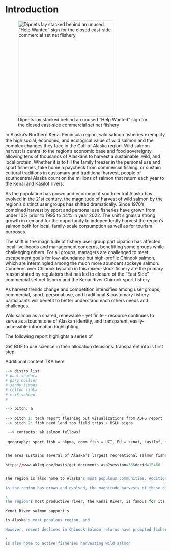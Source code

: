 # Introduction {.unnumbered}

![Dipnets lay stacked behind an unused "Help Wanted" sign for the closed east-side commercial set net fiishery](other/input/images/IMG_2552.JPEG){width="300"}

In Alaska's Northern Kenai Peninsula region, wild salmon fisheries exemplify the high social, economic, and ecological value of wild salmon and the complex changes they face in the Gulf of Alaska region. Wild salmon harvest is central to the region's economic base and food sovereignty, allowing tens of thousands of Alaskans to harvest a sustainable, wild, and local protein. Whether it is to fill the family freezer in the personal use and sport fisheries, take home a paycheck from commercial fishing, or sustain cultural traditions in customary and traditional harvest, people of southcentral Alaska count on the millions of salmon that return each year to the Kenai and Kasilof rivers.

As the population has grown and economy of southcentral Alaska has evolved in the 21st century, the magnitude of harvest of wild salmon by the region's distinct user groups has shifted dramatically. Since 1970's, combined harvest by sport and personal use fisheries have grown from under 10% prior to 1995 to 44% in year 2022. The shift signals a strong growth in demand for the opportunity to independently harvest the region's salmon both for local, family-scale consumption as well as for tourism purposes.

The shift in the magnitude of fishery user group participation has affected local livelihoods and management concerns, benefitting some groups while challenging others. For all groups, managers are challenged to meet escapement goals for low-abundance but high-profile Chinook salmon, which are intermingled among the much more abundant sockeye salmon. Concerns over Chinook bycatch in this mixed-stock fishery are the primary reason stated by regulators that has led to closure of the "East Side" commercial set net fishery and the Kenai River Chinook sport fishery.

As harvest trends change and competition intensifies among user groups, commercial, sport, personal use, and traditional & customary fishery participants will benefit to better understand each others needs and challenges.

Wild salmon as a shared, renewable - yet finite - resource continues to serve as a touchstone of Alaskan identity, and transparent, easily-accessible information highlighting

The following report highlights a series of

Get BOF to use science in their allocation decisions. transparent info is first step.

Additional content TKA here

```r


--> distro list
# paul shadura
# gary hollier
# sandy simons
# colton lipka
# erik schoen
# 

--> pitch: a
 
--> pitch 1: tech report fleshing out visualizations from ADFG report
--> pitch 2: fish need land too field trips / BSLH signs
 
 --> contacts: ak salmon fellows?
 
 geography: sport fish = nkpma, comm fish = UCI, PU = kenai, kasilof, fish creek, kasilof gillnet


The area sustains several of Alaska’s largest recreational salmon fisheries, major commercial gill-net and personal-use dip-net fisheries, as well as small-scale subsistence and educational fisheries (Begich et al. 2013; Shields and Dupuis 2016).

https://www.akleg.gov/basis/get_documents.asp?session=33&docid=15466


The region is also home to Alaska's most populous communities, Additionally it is visited by hundreds of thousands of annual visitors also seeking to harvest salmon in growing sport fisheries.

As the region has grown and evolved, the magnitude harvests of these different fisheries

\
The region's most productive river, the Kenai River, is famous for its large Chinook Salmon *O. tshawytscha*, including a 44-kg (97 lb) world record fish caught in 1985.

Kenai River salmon support s

is Alaska's most populous region, and

However, recent declines in Chinook Salmon returns have prompted fishery closures and exacerbated long-standing conflicts between stake- holders (Loring 2016). These declines, coinciding with state-wide declines in Chinook Salmon returns and body size (ADFG 2013; Lewis et al. 2015), have raised concerns about the resilience of these salmon runs and their dependent fishing communities to rapid environmental change (Loring et al. 2014).

\
is also home to active fisheries harvesting wild salmon

```
